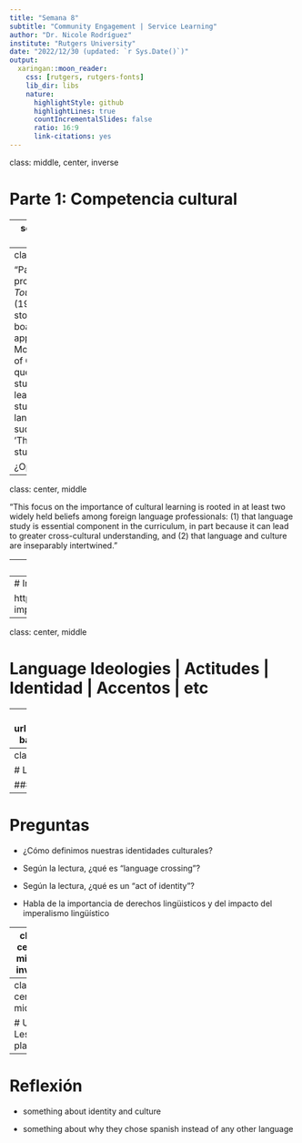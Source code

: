 ```yaml
---
title: "Semana 8"
subtitle: "Community Engagement | Service Learning"
author: "Dr. Nicole Rodríguez"
institute: "Rutgers University"
date: "2022/12/30 (updated: `r Sys.Date()`)"
output:
  xaringan::moon_reader:
    css: [rutgers, rutgers-fonts]
    lib_dir: libs
    nature:
      highlightStyle: github
      highlightLines: true
      countIncrementalSlides: false
      ratio: 16:9
      link-citations: yes
---
```

class: middle, center, inverse

# Parte 1: Competencia cultural

---
something here about the readings

---
class: center, middle

"Paul Simon, in his provocative book *The Tounge-Tied American* (1980), recounts the story of a Georgia school board member who approached Genelle Morain of the University of Georgia with the question: 'Why should a student who will never leave Macon, Georgia, student a foreign language?" Her reply was succinct but profound: 'That's *why* he should study another language'." 

¿Opiniones/quejas/ideas?


---
class: center, middle

"This focus on the importance of cultural learning is rooted in at least two widely held beliefs among foreign language professionals: (1) that language study is essential component in the curriculum, in part because it can lead to greater cross-cultural understanding, and (2) that language and culture are inseparably intertwined."

---
class: center, middle

"There is no question that the successful integration of culture and language teaching can contribute significantly to general humanistic knowledge, that language ability and cultural sensitivity can play a vital role in the security, defense, and economic well-being of this country, and that global understanding ought to be a mandatory component of basic education."


---
# Implicit Bias Association Test


https://resources.lmu.edu/dei/initiativesprograms/implicitbiasinitiative/whatisimplicitbias/testyourimplicitbias-implicitassociationtestiat/

---
class: center, middle 

# Language Ideologies | Actitudes | Identidad | Accentos | etc

---
background-image:  url("libs/img/bilingual.png")
background-size: contain

---
class: center, middle

# Language and Culture 

### Claire Kramsch

---
# Preguntas 

- ¿Cómo definimos nuestras identidades culturales?

- Según la lectura, ¿qué es "language crossing"?

- Según la lectura, ¿qué es un "act of identity"?

- Habla de la importancia de derechos lingüisticos y del impacto del imperalismo lingüístico 

---
class: center, middle, inverse

# Descanso 

---
class: center, middle

# Unit | Lesson planning

---
# Reflexión

- something about identity and culture 

- something about why they chose spanish instead of any other language 

